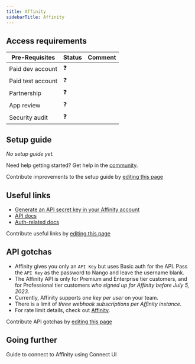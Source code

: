 ```yaml
---
title: Affinity
sidebarTitle: Affinity
---
```



<Overview />
<PreBuiltTooling />
<PreBuiltUseCases />

## Access requirements
| Pre-Requisites | Status | Comment|
| - | - | - |
| Paid dev account | ❓ |  |
| Paid test account | ❓ |  |
| Partnership | ❓ | |
| App review | ❓ |  |
| Security audit | ❓ | |


## Setup guide

_No setup guide yet._

<Tip>Need help getting started? Get help in the [community](https://nango.dev/slack).</Tip>

<Note>Contribute improvements to the setup guide by [editing this page](https://github.com/nangohq/nango/tree/master/docs/integrations/all/affinity.mdx)</Note>


## Useful links

-   [Generate an API secret key in your Affinity account](https://api-docs.affinity.co/#getting-started)
-   [API docs](https://api-docs.affinity.co/#introduction)
-   [Auth-related docs](https://api-docs.affinity.co/#authentication)

<Note>Contribute useful links by [editing this page](https://github.com/nangohq/nango/tree/master/docs/integrations/all/affinity.mdx)</Note>


## API gotchas
- Affinity gives you only an `API Key` but uses Basic auth for the API. Pass the `API Key` as the password to Nango and leave the username blank.
- The Affinity API is only for Premium and Enterprise tier customers, and for Professional tier customers _who signed up for Affinity before July 5, 2023_.
- Currently, Affinity supports _one key per user_ on your team.
- There is a limit of _three webhook subscriptions per Affinity instance_.
- For rate limit details, check out [Affinity](https://api-docs.affinity.co/#rate-limits).
 
<Note>Contribute API gotchas by [editing this page](https://github.com/nangohq/nango/tree/master/docs/integrations/all/affinity.mdx)</Note>

## Going further

<Card title="Connect to Affinity" icon="link" href="/integrations/all/affinity/connect" horizontal>
  Guide to connect to Affinity using Connect UI
</Card>
